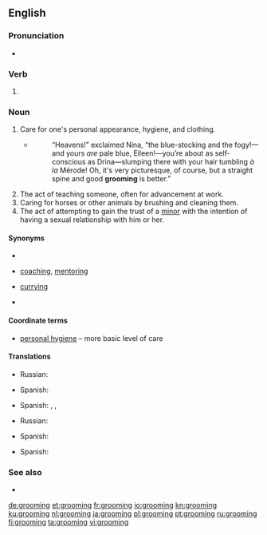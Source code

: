 ==English==
{{slim-wikipedia|Groom (disambiguation)#Grooming|Grooming}}

===Pronunciation===
* {{rhymes|uːmɪŋ|lang=en}}

===Verb===
{{head|en|present participle}}

# {{present participle of|groom|lang=en|nocat=1}}

===Noun===
{{en-noun|-|s}}

# Care for one's personal appearance, hygiene, and clothing.
#* {{RQ:Chmbrs YngrSt|IX}}
#*: “Heavens!” exclaimed Nina, “the blue-stocking and the fogy!—and yours ''are'' pale blue, Eileen!—you’re about as self-conscious as Drina—slumping there with your hair tumbling ''à la'' Mérode! Oh, it's very picturesque, of course, but a straight spine and good '''grooming''' is better.{{nb...}}”
# The act of teaching someone, often for advancement at work.
# Caring for horses or other animals by brushing and cleaning them.
# The act of attempting to gain the trust of a [[minor]] with the intention of having a sexual relationship with him or her.

====Synonyms====
* {{sense|care for one's appearance}}
* {{sense|act of teaching}} [[coaching]], [[mentoring]]
* {{sense|caring for horses}} [[curry]]ing
* {{sense|attempting to gain the trust of a minor}}

====Coordinate terms====
* {{sense|care for one's appearance}} [[personal hygiene]] – more basic level of care

====Translations====
{{trans-top|care for one's appearance}}
* Russian: {{t+|ru|ухо́д|m}}
{{trans-mid}}
* Spanish: {{t+|es|arreglo|m}}
{{trans-bottom}}

{{trans-top|act of teaching}}
* Spanish: {{t+|es|adiestramiento|m}}, {{t+|es|entrenamiento|m}}, {{t|es|capacitación|f}}
{{trans-mid}}
{{trans-bottom}}

{{trans-top|caring for horses}}
* Russian: {{t+|ru|ухо́д|m}}
{{trans-mid}}
* Spanish: {{t+|es|acicaladura|f}}
{{trans-bottom}}

{{trans-top|attempting to gain the trust of a minor}}
* Spanish: {{qualifier|Mexico}} {{t+|es|sonsaque|m}}
{{trans-mid}}
{{trans-bottom}}

===See also===
* {{projectlink|wikipedia|Child grooming}}

[[de:grooming]]
[[et:grooming]]
[[fr:grooming]]
[[io:grooming]]
[[kn:grooming]]
[[ku:grooming]]
[[nl:grooming]]
[[ja:grooming]]
[[pl:grooming]]
[[pt:grooming]]
[[ru:grooming]]
[[fi:grooming]]
[[ta:grooming]]
[[vi:grooming]]